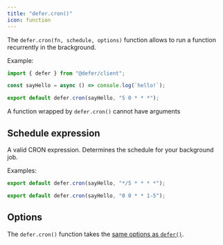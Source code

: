 ```yaml
---
title: "defer.cron()"
icon: function
---
```


The `defer.cron(fn, schedule, options)` function allows to run a function
recurrently in the brackground.

Example:

```js
import { defer } from "@defer/client";

const sayHello = async () => console.log(`hello!`);

export default defer.cron(sayHello, "5 0 * * *");
```

<Warning>A function wrapped by `defer.cron()` cannot have arguments</Warning>

## Schedule expression

<ResponseField name="schedule" type="string">
A valid CRON expression. Determines the schedule for your background job.

Examples:

  <CodeGroup>

```js Every 5 minutes
export default defer.cron(sayHello, "*/5 * * * *");
```

```js Every weekday from Monday to Friday
export default defer.cron(sayHello, "0 0 * * 1-5");
```

  </CodeGroup>

</ResponseField>

## Options

The `defer.cron()` function takes the
[same options as `defer()`](/references/defer-client/defer#options).
